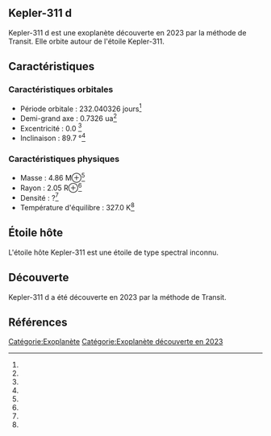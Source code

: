 == Kepler-311 d ==

{{Infobox Exoplanète
| nom = Kepler-311 d
| image = 
| légende = 
| étoile = Kepler-311
| constellation = 
| ascension_droite = 
| déclinaison = 
| distance = ?
| type_spectral = ?
| masse = 4.86 M⊕<ref></ref>
| rayon = 2.05 R⊕<ref></ref>
| densité = ?<ref></ref>
| gravité = ?<ref></ref>
| température = 327.0 K<ref></ref>
| période = 232.040326 j<ref></ref>
| demi_grand_axe = 0.7326 ua<ref></ref>
| excentricité = 0.0 <ref></ref>
| inclinaison = 89.7 °<ref></ref>
| méthode_découverte = Transit
| date_découverte = 2023
| statut = Confirmée
}}

Kepler-311 d est une exoplanète découverte en 2023 par la méthode de Transit. Elle orbite autour de l'étoile Kepler-311.

== Caractéristiques ==

=== Caractéristiques orbitales ===
* Période orbitale : 232.040326 jours<ref></ref>
* Demi-grand axe : 0.7326 ua<ref></ref>
* Excentricité : 0.0 <ref></ref>
* Inclinaison : 89.7 °<ref></ref>

=== Caractéristiques physiques ===
* Masse : 4.86 M⊕<ref></ref>
* Rayon : 2.05 R⊕<ref></ref>
* Densité : ?<ref></ref>
* Température d'équilibre : 327.0 K<ref></ref>

== Étoile hôte ==

{{Infobox Étoile
| nom = Kepler-311
| image = 
| légende = 
| constellation = 
| ascension_droite = 
| déclinaison = 
| distance = ?
| type_spectral = ?
| magnitude_absolue = 
| magnitude_apparente = 
| masse = ?<ref></ref>
| rayon = ?<ref></ref>
| température = ?<ref></ref>
| métallicité = ?<ref></ref>
| âge = ?<ref></ref>
}}

L'étoile hôte Kepler-311 est une étoile de type spectral inconnu.

== Découverte ==

Kepler-311 d a été découverte en 2023 par la méthode de Transit.

== Références ==
<references />

[[Catégorie:Exoplanète]]
[[Catégorie:Exoplanète découverte en 2023]]
